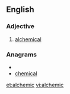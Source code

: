 ==English==

===Adjective===
{{en-adj|-}}

# [[alchemical]]

===Anagrams===
* {{alphagram|accehilm}}
* [[chemical#English|chemical]]


[[et:alchemic]]
[[vi:alchemic]]